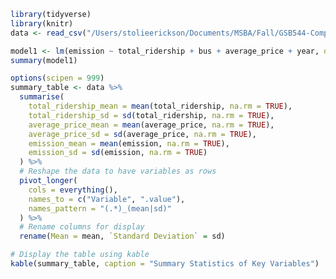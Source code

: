 

```r
library(tidyverse)
library(knitr)
data <- read_csv("/Users/stolieerickson/Documents/MSBA/Fall/GSB544-Computing/Project/gas_data.csv")
```
```r
model1 <- lm(emission ~ total_ridership + bus + average_price + year, data = data)
summary(model1)
```


```r
options(scipen = 999)
summary_table <- data %>%
  summarise(
    total_ridership_mean = mean(total_ridership, na.rm = TRUE),
    total_ridership_sd = sd(total_ridership, na.rm = TRUE),
    average_price_mean = mean(average_price, na.rm = TRUE),
    average_price_sd = sd(average_price, na.rm = TRUE),
    emission_mean = mean(emission, na.rm = TRUE),
    emission_sd = sd(emission, na.rm = TRUE)
  ) %>%
  # Reshape the data to have variables as rows
  pivot_longer(
    cols = everything(),
    names_to = c("Variable", ".value"),
    names_pattern = "(.*)_(mean|sd)"
  ) %>%
  # Rename columns for display
  rename(Mean = mean, `Standard Deviation` = sd)

# Display the table using kable
kable(summary_table, caption = "Summary Statistics of Key Variables")
```


